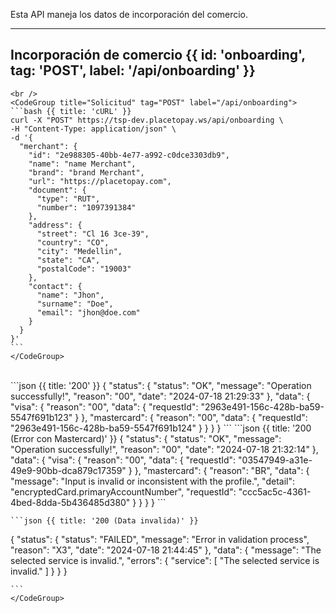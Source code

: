 

Esta API maneja los datos de incorporación del comercio.

---

## Incorporación de comercio {{ id: 'onboarding', tag: 'POST', label: '/api/onboarding' }}

<Row>
  <Col>
    <ApiReader
      path="/api/onboarding"
      method="POST"
      api={props.refs}
    />
  </Col>
  <Col sticky>

    <br />
    <CodeGroup title="Solicitud" tag="POST" label="/api/onboarding">
    ```bash {{ title: 'cURL' }}
    curl -X "POST" https://tsp-dev.placetopay.ws/api/onboarding \
    -H "Content-Type: application/json" \
    -d '{
      "merchant": {
        "id": "2e988305-40bb-4e77-a992-c0dce3303db9",
        "name": "name Merchant",
        "brand": "brand Merchant",
        "url": "https://placetopay.com",
        "document": {
          "type": "RUT",
          "number": "1097391384"
        },
        "address": {
          "street": "Cl 16 3ce-39",
          "country": "CO",
          "city": "Medellin",
          "state": "CA",
          "postalCode": "19003"
        },
        "contact": {
          "name": "Jhon",
          "surname": "Doe",
          "email": "jhon@doe.com"
        }
      }
    }'
    ```
    </CodeGroup>
  </Col>
</Row>

<Row>
  <Col>
    <ApiReader
      path="/api/onboarding"
      method="post"
      type="response"
      api={props.refs}
    />
  </Col>
  <Col sticky>
    <br />
    <CodeGroup title="Respuesta">
    ```json {{ title: '200' }}
    {
      "status": {
        "status": "OK",
        "message": "Operation successfully!",
        "reason": "00",
        "date": "2024-07-18 21:29:33"
      },
      "data": {
        "visa": {
          "reason": "00",
          "data": {
            "requestId": "2963e491-156c-428b-ba59-5547f691b123"
          }
        },
        "mastercard": {
          "reason": "00",
          "data": {
            "requestId": "2963e491-156c-428b-ba59-5547f691b124"
          }
        }
      }
    }
    ```
    ```json {{ title: '200 (Error con Mastercard)' }}
    {
      "status": {
        "status": "OK",
        "message": "Operation successfully!",
        "reason": "00",
        "date": "2024-07-18 21:32:14"
      },
      "data": {
        "visa": {
          "reason": "00",
          "data": {
            "requestId": "03547949-a31e-49e9-90bb-dca879c17359"
          }
        },
        "mastercard": {
          "reason": "BR",
          "data": {
            "message": "Input is invalid or inconsistent with the profile.",
            "detail": "encryptedCard.primaryAccountNumber",
            "requestId": "ccc5ac5c-4361-4bed-8dda-5b436485d380"
          }
        }
      }
    }
    ```

    ```json {{ title: '200 (Data invalida)' }}
   {
         "status": {
             "status": "FAILED",
             "message": "Error in validation process",
             "reason": "X3",
             "date": "2024-07-18 21:44:45"
         },
         "data": {
             "message": "The selected service is invalid.",
             "errors": {
                 "service": [
                     "The selected service is invalid."
                 ]
             }
         }
     }

    ```
    </CodeGroup>
  </Col>
</Row>
